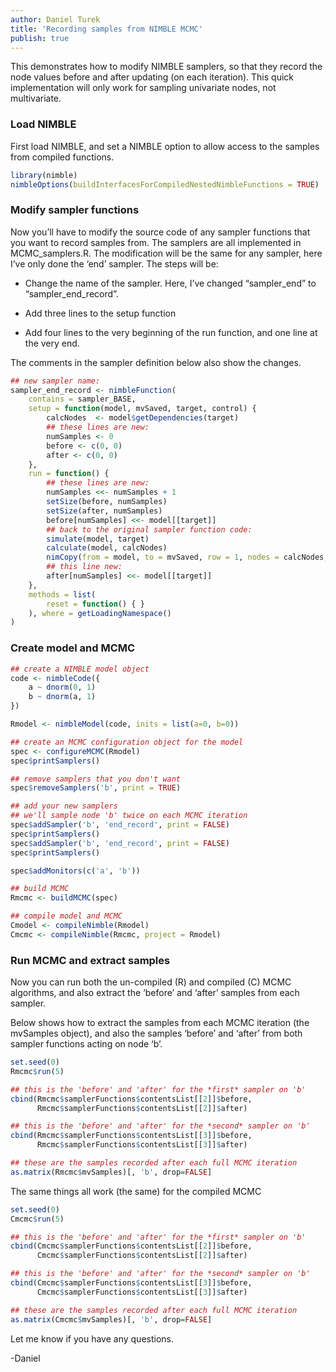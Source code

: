 ```yaml
---
author: Daniel Turek
title: 'Recording samples from NIMBLE MCMC'
publish: true
---
```


This demonstrates how to modify NIMBLE samplers, so that they record the node values before and after updating (on each iteration).  This quick implementation will only work for sampling univariate nodes, not multivariate.

### Load NIMBLE

First load NIMBLE, and set a NIMBLE option to allow access to the samples from compiled functions.

```r
library(nimble)
nimbleOptions(buildInterfacesForCompiledNestedNimbleFunctions = TRUE)
```

### Modify sampler functions

Now you'll have to modify the source code of any sampler functions that you want to record samples from.  The samplers are all implemented in MCMC_samplers.R.  The modification will be the same for any sampler, here I've only done the 'end' sampler.  The steps will be:

- Change the name of the sampler.  Here, I've changed "sampler_end" to "sampler_end_record".

- Add three lines to the setup function

- Add four lines to the very beginning of the run function, and one line at the very end.

The comments in the sampler definition below also show the changes.

```r
## new sampler name:
sampler_end_record <- nimbleFunction(
    contains = sampler_BASE,
    setup = function(model, mvSaved, target, control) {
        calcNodes  <- model$getDependencies(target)
        ## these lines are new:
        numSamples <- 0
        before <- c(0, 0)
        after <- c(0, 0)
    },
    run = function() {
        ## these lines are new:
        numSamples <<- numSamples + 1
        setSize(before, numSamples)
        setSize(after, numSamples)
        before[numSamples] <<- model[[target]]
        ## back to the original sampler function code:
        simulate(model, target)
        calculate(model, calcNodes)
        nimCopy(from = model, to = mvSaved, row = 1, nodes = calcNodes, logProb = TRUE)
        ## this line new:
        after[numSamples] <<- model[[target]]
    },
    methods = list(
        reset = function() { }
    ), where = getLoadingNamespace()
)
```

### Create model and MCMC

```r
## create a NIMBLE model object
code <- nimbleCode({
    a ~ dnorm(0, 1)
    b ~ dnorm(a, 1)
})

Rmodel <- nimbleModel(code, inits = list(a=0, b=0))

## create an MCMC configuration object for the model
spec <- configureMCMC(Rmodel)
spec$printSamplers()

## remove samplers that you don't want
spec$removeSamplers('b', print = TRUE)

## add your new samplers
## we'll sample node 'b' twice on each MCMC iteration
spec$addSampler('b', 'end_record', print = FALSE)
spec$printSamplers()
spec$addSampler('b', 'end_record', print = FALSE)
spec$printSamplers()

spec$addMonitors(c('a', 'b'))

## build MCMC
Rmcmc <- buildMCMC(spec)

## compile model and MCMC
Cmodel <- compileNimble(Rmodel)
Cmcmc <- compileNimble(Rmcmc, project = Rmodel)
```

### Run MCMC and extract samples

 Now you can run both the un-compiled (R) and compiled (C) MCMC algorithms, and also extract the 'before' and 'after' samples from each sampler.

 Below shows how to extract the samples from each MCMC iteration (the mvSamples object), and also the samples 'before' and 'after' from both sampler functions acting on node 'b'.

```r
set.seed(0)
Rmcmc$run(5)

## this is the 'before' and 'after' for the *first* sampler on 'b'
cbind(Rmcmc$samplerFunctions$contentsList[[2]]$before,
      Rmcmc$samplerFunctions$contentsList[[2]]$after)

## this is the 'before' and 'after' for the *second* sampler on 'b'
cbind(Rmcmc$samplerFunctions$contentsList[[3]]$before,
      Rmcmc$samplerFunctions$contentsList[[3]]$after)

## these are the samples recorded after each full MCMC iteration
as.matrix(Rmcmc$mvSamples)[, 'b', drop=FALSE]
```

The same things all work (the same) for the compiled MCMC
 
```r
set.seed(0)
Cmcmc$run(5)

## this is the 'before' and 'after' for the *first* sampler on 'b'
cbind(Cmcmc$samplerFunctions$contentsList[[2]]$before,
      Cmcmc$samplerFunctions$contentsList[[2]]$after)

## this is the 'before' and 'after' for the *second* sampler on 'b'
cbind(Cmcmc$samplerFunctions$contentsList[[3]]$before,
      Cmcmc$samplerFunctions$contentsList[[3]]$after)

## these are the samples recorded after each full MCMC iteration
as.matrix(Cmcmc$mvSamples)[, 'b', drop=FALSE]
```

Let me know if you have any questions.

-Daniel
